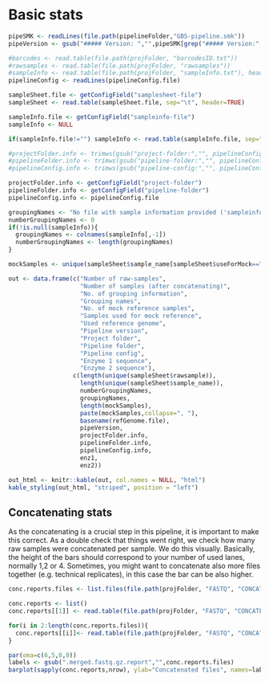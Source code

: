 # Basic stats

```r
pipeSMK <- readLines(file.path(pipelineFolder,"GBS-pipeline.smk"))
pipeVersion <- gsub("##### Version: ","",pipeSMK[grep("##### Version:", pipeSMK)])
```

```r
#barcodes <- read.table(file.path(projFolder, "barcodesID.txt"))
#rawsamples <- read.table(file.path(projFolder, "rawsamples"))
#sampleInfo <- read.table(file.path(projFolder, "sampleInfo.txt"), header=TRUE)
pipelineConfig <- readLines(pipelineConfig.file)

sampleSheet.file <- getConfigField("samplesheet-file")
sampleSheet <- read.table(sampleSheet.file, sep="\t", header=TRUE)

sampleInfo.file <- getConfigField("sampleinfo-file")
sampleInfo <- NULL

if(sampleInfo.file!="") sampleInfo <- read.table(sampleInfo.file, sep="\t", header=TRUE)

#projectFolder.info <- trimws(gsub("project-folder:","", pipelineConfig[grep("project-folder:", pipelineConfig)]))
#pipelineFolder.info <- trimws(gsub("pipeline-folder:","", pipelineConfig[grep("pipeline-folder:", pipelineConfig)]))
#pipelineConfig.info <- trimws(gsub("pipeline-config:","", pipelineConfig[grep("pipeline-config:", pipelineConfig)]))

projectFolder.info <- getConfigField("project-folder")
pipelineFolder.info <- getConfigField("pipeline-folder")
pipelineConfig.info <- pipelineConfig.file

groupingNames <- "No file with sample information provided ('sampleinfo-file'-field)!"
numberGroupingNames <- 0
if(!is.null(sampleInfo)){
  groupingNames <- colnames(sampleInfo[,-1])
  numberGroupingNames <- length(groupingNames)
} 

mockSamples <- unique(sampleSheet$sample_name[sampleSheet$useForMock=="YES"])

out <- data.frame(c("Number of raw-samples",
                    "Number of samples (after concatenating)",
                    "No. of grouping information",
                    "Grouping names",
                    "No. of mock reference samples",
                    "Samples used for mock reference",
                    "Used reference genome",
                    "Pipeline version",
                    "Project folder",
                    "Pipeline folder",
                    "Pipeline config",
                    "Enzyme 1 sequence",
                    "Enzyme 2 sequence"),
                  c(length(unique(sampleSheet$rawsample)),
                    length(unique(sampleSheet$sample_name)),
                    numberGroupingNames,
                    groupingNames,
                    length(mockSamples),
                    paste(mockSamples,collapse=", "),
                    basename(refGenome.file),
                    pipeVersion,
                    projectFolder.info,
                    pipelineFolder.info,
                    pipelineConfig.info,
                    enz1,
                    enz2))

out_html <- knitr::kable(out, col.names = NULL, "html")
kable_styling(out_html, "striped", position = "left")
```

## Concatenating stats
As the concatenating is a crucial step in this pipeline, it is important to make this correct. As a double check that things went right, we check how
many raw samples were concatenated per sample. We do this visually. Basically, the height of the bars should correspond to your number of used lanes,
normally 1,2 or 4. Sometimes, you might want to concatenate also more files together (e.g. technical replicates), in this case the bar can be also higher.

```r
conc.reports.files <- list.files(file.path(projFolder, "FASTQ", "CONCATENATED"), pattern="*.report")

conc.reports <- list()
conc.reports[[1]] <- read.table(file.path(projFolder, "FASTQ", "CONCATENATED", conc.reports.files[1]))

for(i in 2:length(conc.reports.files)){
  conc.reports[[i]]<- read.table(file.path(projFolder, "FASTQ", "CONCATENATED", conc.reports.files[i]))
}
```

```r
par(oma=c(6,5,0,0))
labels <- gsub(".merged.fastq.gz.report","",conc.reports.files)
barplot(sapply(conc.reports,nrow), ylab="Concatenated files", names=labels, las=2, col=report.colours[1])
```

